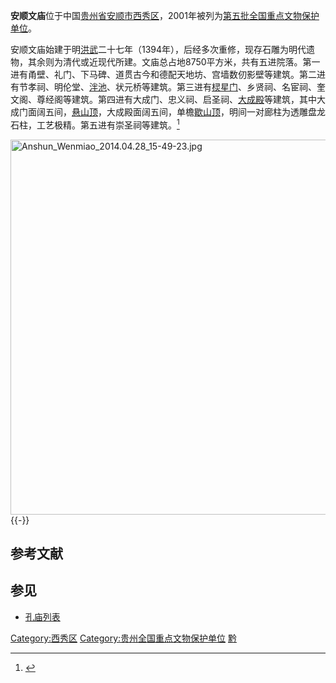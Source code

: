 {{coord|26|15|10|N|105|55|56|E|display=title|scale:10000}}
{{文物保护单位
| 级别 = 全国
| 名称 = 安顺文庙
| 图片 = Anshun Wenmiao 2014.04.28 15-50-00.jpg
| 所在 = [[贵州省|贵州省]][[安顺市|安顺市]]
| 分类 = 古建筑
| 时代 = 明、清
| 编号 = [[第五批全国重点文物保护单位|第五批]]第403项
| 登录 = 2001年6月25日
}}
'''安顺文庙'''位于中国[[贵州省|贵州省]][[安顺市|安顺市]][[西秀区|西秀区]]，2001年被列为[[第五批全国重点文物保护单位|第五批全国重点文物保护单位]]。

安顺文庙始建于明[[洪武|洪武]]二十七年（1394年），后经多次重修，现存石雕为明代遗物，其余则为清代或近现代所建。文庙总占地8750平方米，共有五进院落。第一进有甬壁、礼门、下马碑、道贯古今和德配天地坊、宫墙数仞影壁等建筑。第二进有节孝祠、明伦堂、[[泮池|泮池]]、状元桥等建筑。第三进有[[棂星门|棂星门]]、乡贤祠、名宦祠、奎文阁、尊经阁等建筑。第四进有大成门、忠义祠、启圣祠、[[大成殿|大成殿]]等建筑，其中大成门面阔五间，[[悬山顶|悬山顶]]，大成殿面阔五间，单檐[[歇山顶|歇山顶]]，明间一对廊柱为透雕盘龙石柱，工艺极精。第五进有崇圣祠等建筑。<ref>{{Cite book |title=全国重点文物保护单位·第一至第五批·第Ⅲ卷 |publisher=文物出版社 |year=2004 |isbn=7-5010-1525-2 |pages= }}</ref>

[[File:Anshun_Wenmiao_2014.04.28_15-49-23.jpg|600px]]
{{-}}
==参考文献==
{{commonscat|Anshun Confucian Temple}}
{{reflist}}

==参见==
*[[孔庙列表|孔庙列表]]

{{贵州全国重点文物保护单位}}

{{DEFAULTSORT:An}}
[[Category:西秀区|Category:西秀区]]
[[Category:贵州全国重点文物保护单位|Category:贵州全国重点文物保护单位]]
[[Category:中国孔庙|黔]]